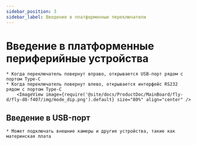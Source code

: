 ```yaml
---
sidebar_position: 3
sidebar_label: Введение в платформенные переключатели
---
```






# Введение в платформенные периферийные устройства

    * Когда переключатель повернут вправо, открывается USB-порт рядом с портом Type-C
    * Когда переключатель повернут влево, открывается интерфейс RS232 рядом с портом Type-C
        <ImageView image={require('@site/docs/ProductDoc/MainBoard/fly-d/fly-d8-f407/img/mode_dip.png').default} size="80%" align="center" />

## Введение в USB-порт
    
    * Может подключать внешние камеры и другие устройства, такие как материнская плата
